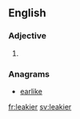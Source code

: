 ==English==

===Adjective===
{{head|en|adjective comparative form}}

# {{en-comparative of|leaky}}

===Anagrams===
* [[earlike#English|earlike]]

[[fr:leakier]]
[[sv:leakier]]